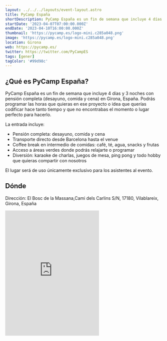 ```yaml
---
layout: ../../../layouts/event-layout.astro
title: PyCamp España
shortDescription: PyCamp España es un fin de semana que incluye 4 días y 3 noches con pensión completa (desayuno, comida y cena) en Girona, España.
startDate: '2023-04-07T07:00:00.000Z'
endDate: '2023-04-10T16:00:00.000Z'
thumbnail: 'https://pycamp.es/logo-mini.c285a048.png'
image: 'https://pycamp.es/logo-mini.c285a048.png'
location: Girona 
web: https://pycamp.es/
twitter: https://twitter.com/PyCampES 
tags: [gener]
tagColor: '#99d98c'
---
```


## ¿Qué es PyCamp España?

PyCamp España es un fin de semana que incluye 4 días y 3 noches con pensión completa (desayuno, comida y cena) en Girona, España. Podrás programar las horas que quieras en ese proyecto o idea que querías codificar hace tanto tiempo y que no encontrabas el momento o lugar perfecto para hacerlo.

La entrada incluye:

- Pensión completa: desayuno, comida y cena
- Transporte directo desde Barcelona hasta el venue
- Coffee break en intermedio de comidas: café, té, agua, snacks y frutas
- Acceso a áreas verdes donde podrás relajarte o programar
- Diversión: karaoke de charlas, juegos de mesa, ping pong y todo hobby que quieras compartir con nosotros

El lugar será de uso únicamente exclusivo para los asistentes al evento.

## Dónde

Dirección: El Bosc de la Massana,Cami dels Carlins S/N, 17180, Vilablareix, Girona, España 

<iframe className="w-full" height="400px" style="border:none;overflow:hidden" marginheight="0" marginwidth="0" aria-label="El Bosc de la Massana,Cami dels Carlins S/N, 17180, Vilablareix, Girona, España" class="sek-lazy-loaded" src="https://www.google.com/maps/embed?pb=!1m18!1m12!1m3!1d2966.955494636349!2d2.77369768032417!3d41.95829097931756!2m3!1f0!2f0!3f0!3m2!1i1024!2i768!4f13.1!3m3!1m2!1s0x12bade0256ed4aa9%3A0xe1fec0378abfe8f0!2sCASA%20DE%20COL%C3%92NIES%20EL%20BOSC%20DE%20LA%20MASSANA!5e0!3m2!1ses!2ses!4v1675701793890!5m2!1ses!2ses"></iframe>
